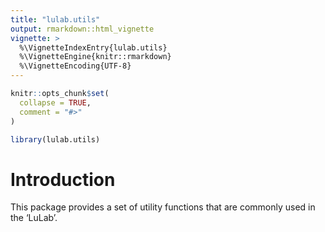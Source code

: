 ```yaml
---
title: "lulab.utils"
output: rmarkdown::html_vignette
vignette: >
  %\VignetteIndexEntry{lulab.utils}
  %\VignetteEngine{knitr::rmarkdown}
  %\VignetteEncoding{UTF-8}
---
```


```r
knitr::opts_chunk$set(
  collapse = TRUE,
  comment = "#>"
)
```

```r
library(lulab.utils)
```

# Introduction

This package provides a set of utility functions that are commonly used in the 'LuLab'.